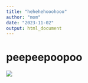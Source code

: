 ```yaml
---
title: "hehehehooohooo"
author: "mom"
date: "2023-11-02"
output: html_document
---
```


# peepeepoopoo

![](https://media.giphy.com/media/drXGoW1iudhKw/giphy.gif)
